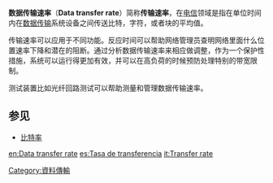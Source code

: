 {{Unreferenced|time=2019-11-27T08:57:42+00:00}}
{{noteTA
|G1=IT
|G2=Communication
}}
'''数据传输速率'''（'''Data transfer rate'''）简称'''传输速率'''，在[[电信|电信]]领域是指在单位时间内在[[数据传输|数据传输]]系统设备之间传送比特，字符，或者块的平均值。

传输速率可以应用于不同功能。反应时间可以帮助网络管理员查明网络里面什么位置速率下降和潜在的阻断。通过分析数据传输速率来相应做调整，作为一个保护性措施，系统可以运行得更加有效，并可以在高负荷的时候预防处理特别的带宽限制。

测试装置比如光纤回路测试可以帮助测量和管理数据传输速率。

==参见==
*[[比特率|比特率]]

{{Com-stub}}

[[Category:資料傳輸|Category:資料傳輸]]

[[en:Data_transfer_rate|en:Data transfer rate]]
[[es:Tasa_de_transferencia|es:Tasa de transferencia]]
[[it:Transfer_rate|it:Transfer rate]]